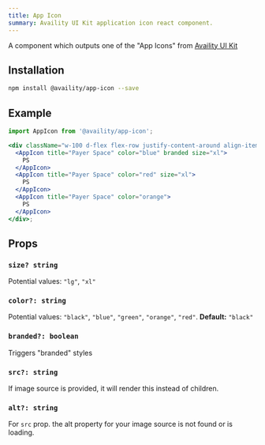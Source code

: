 ```yaml
---
title: App Icon
summary: Availity UI Kit application icon react component.
---
```


A component which outputs one of the "App Icons" from [Availity UI Kit](http://availity.github.io/availity-uikit/v3/components#App-Icons)

## Installation

```bash
npm install @availity/app-icon --save
```

## Example

```jsx  viewCode=true
import AppIcon from '@availity/app-icon';

<div className="w-100 d-flex flex-row justify-content-around align-items-center">
  <AppIcon title="Payer Space" color="blue" branded size="xl">
    PS
  </AppIcon>
  <AppIcon title="Payer Space" color="red" size="xl">
    PS
  </AppIcon>
  <AppIcon title="Payer Space" color="orange">
    PS
  </AppIcon>
</div>;
```

## Props

### `size? string`

Potential values: `"lg"`, `"xl"`

### `color?: string`

Potential values: `"black"`, `"blue"`, `"green"`, `"orange"`, `"red"`. **Default:** `"black"`

### `branded?: boolean`

Triggers "branded" styles

### `src?: string`

If image source is provided, it will render this instead of children.

### `alt?: string`

For `src` prop. the alt property for your image source is not found or is loading.
